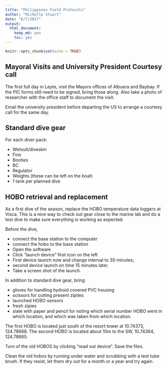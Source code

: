 ```yaml
---
title: "Philippines Field Protocols"
author: "Michelle Stuart"
date: "6/7/2017"
output: 
  html_document: 
    keep_md: yes
    toc: yes
---
```


```r
knitr::opts_chunk$set(echo = TRUE)
```

## Mayoral Visits and University President Courtesy call

The first full day in Leyte, visit the Mayors offices of Albuera and Baybay.  If the PIC forms still need to be signed, bring those along.  Also take a photo of researcher with the office staff to document the visit.  

Email the university president before departing the US to arrange a courtesy call for the same day.

## Standard dive gear
For each diver pack:

* Wetsuit/diveskin
+ Fins
+ Booties
+ BC
+ Regulator
+ Weights (these can be left on the boat)
+ 1 tank per planned dive

## HOBO retrieval and replacement

As a first dive of the season, replace the HOBO temperature data loggers at Visca.  This is a nice way to check out gear close to the marine lab and do a test dive to make sure everything is working as expected.

Before the dive,

* connect the base station to the computer
* connect the hobo to the base station
+ Open the software
+ Click “launch device” first icon on the left 
+ First device launch now and change interval to 30 minutes; 
+ second device launch on time 15 minutes later.
+ Take a screen shot of the launch.

In addition to standard dive gear, bring:

* gloves for handling hydroid covered PVC housing
+ scissors for cutting present zipties
+ launched HOBO sensors
+ fresh zipies
+ slate with paper and pencil for noting which serial number HOBO went in which location, and which was taken from which location.

The first HOBO is located just south of the resort tower at 10.74373, 124.78668.
The second HOBO is located about 10m to the SW, 10.74364, 124.78665.

Turn of the old HOBOS by clicking “read out device”.  Save the files.

Clean the old hobos by running under water and scrubbing with a test tube brush.  If they resist, let them dry out for a month or a year and try again. 


